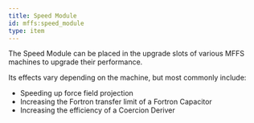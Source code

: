 ```yaml
---
title: Speed Module
id: mffs:speed_module
type: item
---
```


The Speed Module can be placed in the upgrade slots of various MFFS machines to upgrade their performance.

Its effects vary depending on the machine, but most commonly include:

- Speeding up force field projection
- Increasing the Fortron transfer limit of a Fortron Capacitor
- Increasing the efficiency of a Coercion Deriver